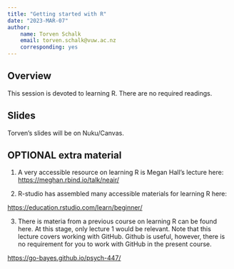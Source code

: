 ```yaml
---
title: "Getting started with R"
date: "2023-MAR-07"
author:
    name: Torven Schalk
    email: torven.schalk@vuw.ac.nz
    corresponding: yes
---
```

  
  
## Overview

This session is devoted to learning R. There are no required readings. 

  
## Slides

Torven's slides will be on Nuku/Canvas.



## OPTIONAL extra material

(1) A very accessible resource on learning R is Megan Hall's lecture here: 
[https://meghan.rbind.io/talk/neair/](https://meghan.rbind.io/talk/neair/)

(2) R-studio has assembled many accessible materials for learning R here:

[https://education.rstudio.com/learn/beginner/](https://education.rstudio.com/learn/beginner/)

(3)  There is materia from a previous course on learning R can be found here.  At this stage, only lecture 1 would be relevant. Note that this lecture covers working with GitHub. Github is useful, however, there is no requirement for you to work with GitHub in the present course. 

[https://go-bayes.github.io/psych-447/](https://go-bayes.github.io/psych-447/)
  
